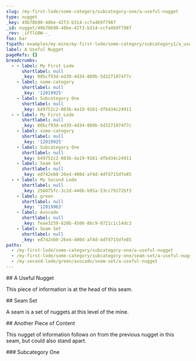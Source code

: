 ```yaml
---
slug: /my-first-lode/some-category/subcategory-one/a-useful-nugget
type: nugget
_key: 49b70b98-48be-42f3-b314-ccfa469f7987
_id: nugget/49b70b98-48be-42f3-b314-ccfa469f7987
_rev: _iFflG0W--_
foo: bar
fspath: examples/my-mine/my-first-lode/some-category/subcategory1/a_useful_nugget.md
label: A Useful Nugget
pageRefs: {}
breadcrumbs:
  - - label: My First Lode
      shortlabel: null
      _key: 08bcf93d-ed39-4d34-889b-5d3271074f7c
    - label: some-category
      shortlabel: null
      _key: '12019925'
    - label: Subcategory One
      shortlabel: null
      _key: b49752c2-083b-4a19-9161-dfb434c24911
  - - label: My First Lode
      shortlabel: null
      _key: 08bcf93d-ed39-4d34-889b-5d3271074f7c
    - label: some-category
      shortlabel: null
      _key: '12019925'
    - label: Subcategory One
      shortlabel: null
      _key: b49752c2-083b-4a19-9161-dfb434c24911
    - label: Seam Set
      shortlabel: null
      _key: ed742eb0-26e4-400d-af4d-4dfd715dfe85
  - - label: My Second Lode
      shortlabel: null
      _key: 256875fc-3c2d-446b-b95a-53cc79172bf3
    - label: green
      shortlabel: null
      _key: '12019963'
    - label: Avocado
      shortlabel: null
      _key: feae3259-820b-4506-86c9-0721c1c14dc3
    - label: Seam Set
      shortlabel: null
      _key: ed742eb0-26e4-400d-af4d-4dfd715dfe85
paths:
  - /my-first-lode/some-category/subcategory-one/a-useful-nugget
  - /my-first-lode/some-category/subcategory-one/seam-set/a-useful-nugget
  - /my-second-lode/green/avocado/seam-set/a-useful-nugget
---
```


<NuggetArea>
<Nugget slug="/my-first-lode/some-category/subcategory-one/a-useful-nugget" type="nugget" _key="49b70b98-48be-42f3-b314-ccfa469f7987" _id="nugget/49b70b98-48be-42f3-b314-ccfa469f7987" _rev="_iFflG0W--_" foo="bar" fspath="examples/my-mine/my-first-lode/some-category/subcategory1/a_useful_nugget.md" label="A Useful Nugget" paths="/my-first-lode/some-category/subcategory-one/a-useful-nugget,/my-first-lode/some-category/subcategory-one/seam-set/a-useful-nugget,/my-second-lode/green/avocado/seam-set/a-useful-nugget">
<NuggetBody>
## A Useful Nugget

This piece of information is at the head of this seam.

</NuggetBody>
<Breadcrumbs>
<Crumbs>
<Crumb _key="08bcf93d-ed39-4d34-889b-5d3271074f7c" label="My First Lode" /><Crumb _key="12019925" label="some-category" /><Crumb _key="b49752c2-083b-4a19-9161-dfb434c24911" label="Subcategory One" />
</Crumbs>
<Crumbs>
<Crumb _key="08bcf93d-ed39-4d34-889b-5d3271074f7c" label="My First Lode" /><Crumb _key="12019925" label="some-category" /><Crumb _key="b49752c2-083b-4a19-9161-dfb434c24911" label="Subcategory One" /><Crumb _key="ed742eb0-26e4-400d-af4d-4dfd715dfe85" label="Seam Set" />
</Crumbs>
<Crumbs>
<Crumb _key="256875fc-3c2d-446b-b95a-53cc79172bf3" label="My Second Lode" /><Crumb _key="12019963" label="green" /><Crumb _key="feae3259-820b-4506-86c9-0721c1c14dc3" label="Avocado" /><Crumb _key="ed742eb0-26e4-400d-af4d-4dfd715dfe85" label="Seam Set" />
</Crumbs>
</Breadcrumbs>
</Nugget>

<NuggetsInbound>
<Seam direction="inbound" type="nugget" _key="ed742eb0-26e4-400d-af4d-4dfd715dfe85" _id="nugget/ed742eb0-26e4-400d-af4d-4dfd715dfe85" _rev="_iFflG0a--_" nuggets="49b70b98-48be-42f3-b314-ccfa469f7987,00d26410-0e18-4912-b26b-dbc173ec0bb8,75bc450a-7d4c-4aa4-8241-2f269c378f90" fspath="examples/my-mine/my-first-lode/some-category/subcategory1/a_seam_is_a_set_of_nuggets.md" label="Seam Set" paths="/my-first-lode/some-category/subcategory-one/seam-set,/my-second-lode/green/avocado/seam-set" slug="/my-first-lode/some-category/subcategory-one/seam-set">
<NuggetBody>
## Seam Set

A seam is a set of nuggets at this level of the mine.

</NuggetBody>
<Breadcrumbs>
<Crumbs>
<Crumb _key="08bcf93d-ed39-4d34-889b-5d3271074f7c" label="My First Lode" /><Crumb _key="12019925" label="some-category" /><Crumb _key="b49752c2-083b-4a19-9161-dfb434c24911" label="Subcategory One" />
</Crumbs>
<Crumbs>
<Crumb _key="256875fc-3c2d-446b-b95a-53cc79172bf3" label="My Second Lode" /><Crumb _key="12019963" label="green" /><Crumb _key="feae3259-820b-4506-86c9-0721c1c14dc3" label="Avocado" />
</Crumbs>
</Breadcrumbs>
</Seam>

</NuggetsInbound>
<NuggetsOutbound>
<Nugget direction="outbound" type="nugget" _key="00d26410-0e18-4912-b26b-dbc173ec0bb8" _id="nugget/00d26410-0e18-4912-b26b-dbc173ec0bb8" _rev="_iFflG0a---" foo="baz" fspath="examples/my-mine/my-first-lode/some-category/subcategory1/another_piece_of_content.md" label="Another Piece of Content" paths="/my-first-lode/some-category/subcategory-one/another-piece-of-content,/my-first-lode/some-category/subcategory-one/a-useful-nugget/another-piece-of-content,/my-first-lode/some-category/subcategory-one/seam-set/a-useful-nugget/another-piece-of-content,/my-second-lode/green/avocado/seam-set/a-useful-nugget/another-piece-of-content" slug="/my-first-lode/some-category/subcategory-one/another-piece-of-content">
<NuggetBody>
## Another Piece of Content

This nugget of information follows on from the previous nugget in this seam, but could also stand apart.

</NuggetBody>
</Nugget>

</NuggetsOutbound>
</NuggetArea>
<PassagesInbound>
<Passage direction="inbound" type="passage" _key="b49752c2-083b-4a19-9161-dfb434c24911" _id="passage/b49752c2-083b-4a19-9161-dfb434c24911" _rev="_iFflG0W---" passage="subcategory1" fspath="examples/my-mine/my-first-lode/some-category/subcategory_one.md" label="Subcategory One" paths="/my-first-lode/some-category/subcategory-one" slug="/my-first-lode/some-category/subcategory-one">
<NuggetBody>
### Subcategory One

</NuggetBody>
<Breadcrumbs>
<Crumbs>
<Crumb _key="08bcf93d-ed39-4d34-889b-5d3271074f7c" label="My First Lode" /><Crumb _key="12019925" label="some-category" />
</Crumbs>
</Breadcrumbs>
</Passage>

</PassagesInbound>
<PassagesOutbound>
</PassagesOutbound>